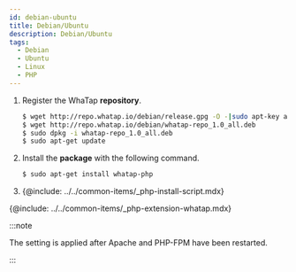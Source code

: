 ```yaml
---
id: debian-ubuntu
title: Debian/Ubuntu
description: Debian/Ubuntu
tags:
  - Debian
  - Ubuntu
  - Linux
  - PHP
---
```


1.  Register the WhaTap **repository**. 

    ```bash title=SH
    $ wget http://repo.whatap.io/debian/release.gpg -O -|sudo apt-key add -
    $ wget http://repo.whatap.io/debian/whatap-repo_1.0_all.deb
    $ sudo dpkg -i whatap-repo_1.0_all.deb
    $ sudo apt-get update
    ```

2.  Install the **package** with the following command. 

    ```bash title=SH
    $ sudo apt-get install whatap-php
    ```

3.  {@include: ../../common-items/_php-install-script.mdx}

{@include: ../../common-items/_php-extension-whatap.mdx}  

:::note

The setting is applied after Apache and PHP-FPM have been restarted.

:::
